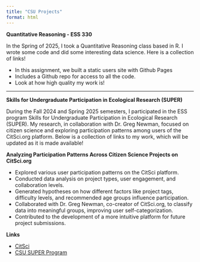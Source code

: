 ```yaml
---
title: "CSU Projects"
format: html
---
```


**Quantitative Reasoning - ESS 330**

In the Spring of 2025, I took a Quantitative Reasoning class based in R. I wrote some code and did some interesting data science. Here is a collection of links!

-   In this assignment, we built a static users site with Github Pages
-   Includes a Github repo for access to all the code.
-   Look at how high quality my work is!

------------------------------------------------------------------------

**Skills for Undergraduate Participation in Ecological Research (SUPER)**

During the Fall 2024 and Spring 2025 semesters, I participated in the ESS program Skills for Undergraduate Participation in Ecological Research (SUPER). My research, in collaboration with Dr. Greg Newman, focused on citizen science and exploring participation patterns among users of the CitSci.org platform. Below is a collection of links to my work, which will be updated as it is made available!

**Analyzing Participation Patterns Across Citizen Science Projects on CitSci.org**

-   Explored various user participation patterns on the CitSci platform.
-   Conducted data analysis on project types, user engagement, and collaboration levels.
-   Generated hypotheses on how different factors like project tags, difficulty levels, and recommended age groups influence participation.
-   Collaborated with Dr. Greg Newman, co-creator of CitSci.org, to classify data into meaningful groups, improving user self-categorization.
-   Contributed to the development of a more intuitive platform for future project submissions.

**Links**

-   [CitSci](https://citsci.org/)
-   [CSU SUPER Program](https://warnercnr.colostate.edu/ess/ess-undergraduate-degree-tracks/ess-undergraduate-internships-research/super-home/)
